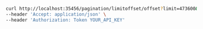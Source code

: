 ```bash showLineNumbers copy filename="Pagination Limit Offset Offset Params usage example"
curl http://localhost:35456/pagination/limitoffset/offset?limit=473600&offset=264555 \
--header 'Accept: application/json' \
--header 'Authorization: Token YOUR_API_KEY'
```
